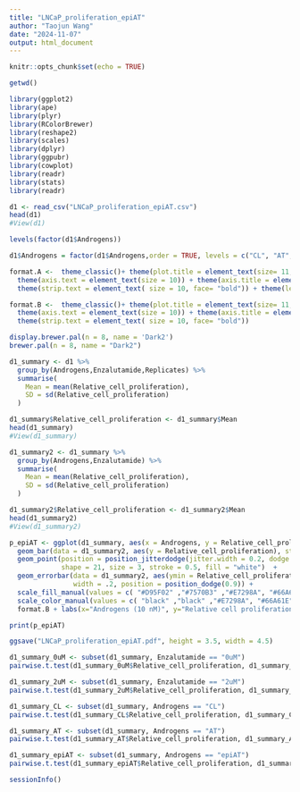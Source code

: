 ---
title: "LNCaP_proliferation_epiAT"
author: "Taojun Wang"
date: "2024-11-07"
output: html_document
---

```{r setup, include=FALSE}
knitr::opts_chunk$set(echo = TRUE)
```

```{r}
getwd()
```

```{r warning=FALSE}
library(ggplot2)
library(ape)
library(plyr)
library(RColorBrewer)
library(reshape2)
library(scales)
library(dplyr)
library(ggpubr) 
library(cowplot) 
library(readr)
library(stats)
library(readr)
```

```{r}
d1 <- read_csv("LNCaP_proliferation_epiAT.csv") 
head(d1)
#View(d1)
```

```{r}
levels(factor(d1$Androgens))
```

```{r}
d1$Androgens = factor(d1$Androgens,order = TRUE, levels = c("CL", "AT", "epiAT"))
```

```{r}
format.A <-  theme_classic()+ theme(plot.title = element_text(size= 11, hjust=0.5, face="bold"))+ 
  theme(axis.text = element_text(size = 10)) + theme(axis.title = element_text(size = 10, face="bold")) + 
  theme(strip.text = element_text( size = 10, face= "bold")) + theme(legend.position = "none")

format.B <-  theme_classic()+ theme(plot.title = element_text(size= 11, hjust=0.5, face="bold"))+ 
  theme(axis.text = element_text(size = 10)) + theme(axis.title = element_text(size = 10, face="bold")) + 
  theme(strip.text = element_text( size = 10, face= "bold")) 
```

```{r}
display.brewer.pal(n = 8, name = 'Dark2')
brewer.pal(n = 8, name = "Dark2")
```

```{r}
d1_summary <- d1 %>%
  group_by(Androgens,Enzalutamide,Replicates) %>%
  summarise(
    Mean = mean(Relative_cell_proliferation),
    SD = sd(Relative_cell_proliferation) 
  )

d1_summary$Relative_cell_proliferation <- d1_summary$Mean
head(d1_summary)
#View(d1_summary)

d1_summary2 <- d1_summary %>%
  group_by(Androgens,Enzalutamide) %>%
  summarise(
    Mean = mean(Relative_cell_proliferation),
    SD = sd(Relative_cell_proliferation) 
  )

d1_summary2$Relative_cell_proliferation <- d1_summary2$Mean
head(d1_summary2)
#View(d1_summary2)

```

```{r}

p_epiAT <- ggplot(d1_summary, aes(x = Androgens, y = Relative_cell_proliferation, fill = Enzalutamide)) +
  geom_bar(data = d1_summary2, aes(y = Relative_cell_proliferation), stat = "identity", position = position_dodge(),color="black") +
  geom_point(position = position_jitterdodge(jitter.width = 0.2, dodge.width = 0.9), aes(color = Enzalutamide), 
             shape = 21, size = 3, stroke = 0.5, fill = "white")  + 
  geom_errorbar(data = d1_summary2, aes(ymin = Relative_cell_proliferation - SD, ymax = Relative_cell_proliferation + SD), 
                width = .2, position = position_dodge(0.9)) + 
  scale_fill_manual(values = c( "#D95F02" ,"#7570B3" ,"#E7298A", "#66A61E", "#E6AB02", "#A6761D", "#666666","#1B9E77")) + 
  scale_color_manual(values = c( "black" ,"black" ,"#E7298A", "#66A61E", "#E6AB02", "#A6761D", "#666666","#1B9E77")) + ylim(0,2) + 
  format.B + labs(x="Androgens (10 nM)", y="Relative cell proliferation")

print(p_epiAT)

ggsave("LNCaP_proliferation_epiAT.pdf", height = 3.5, width = 4.5)

```

```{r}

d1_summary_0uM <- subset(d1_summary, Enzalutamide == "0uM")
pairwise.t.test(d1_summary_0uM$Relative_cell_proliferation, d1_summary_0uM$Androgens, p.adjust.method = "BH")

d1_summary_2uM <- subset(d1_summary, Enzalutamide == "2uM")
pairwise.t.test(d1_summary_2uM$Relative_cell_proliferation, d1_summary_2uM$Androgens, p.adjust.method = "BH")

d1_summary_CL <- subset(d1_summary, Androgens == "CL")
pairwise.t.test(d1_summary_CL$Relative_cell_proliferation, d1_summary_CL$Enzalutamide, p.adjust.method = "BH")

d1_summary_AT <- subset(d1_summary, Androgens == "AT")
pairwise.t.test(d1_summary_AT$Relative_cell_proliferation, d1_summary_AT$Enzalutamide, p.adjust.method = "BH")

d1_summary_epiAT <- subset(d1_summary, Androgens == "epiAT")
pairwise.t.test(d1_summary_epiAT$Relative_cell_proliferation, d1_summary_epiAT$Enzalutamide, p.adjust.method = "BH")

```

```{r}
sessionInfo()
```

